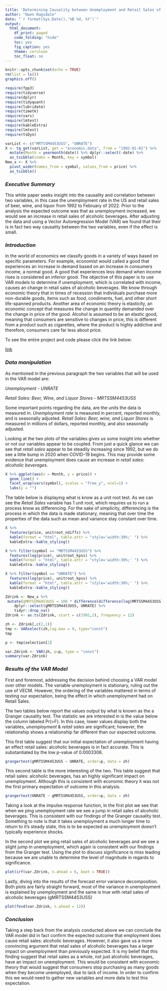 ```yaml
---
title: 'Determining Causality between Unemployment and Retail Sales of Beer, Wine and Liquor'
author: "Owen Ragsdale"
date: "`r format(Sys.Date(),'%B %d, %Y')`"
output: 
  html_document:
    df_print: paged
    code_folding: "hide"
    toc: yes
    fig_caption: yes
    theme: cerulean
    toc_float: no
---
```

```r
knitr::opts_chunk$set(echo = TRUE)
rm(list = ls())
graphics.off()

```
```r
require(fpp3)
require(tidyverse)
require(dplyr)
require(tidyquant)
require(lubridate)
require(timetk)
require(vars)
require(lmtest)
require(kableExtra)
require(lmtest)
require(tsDyn)
```

```r
varList <- c("MRTSSM4453USS", "UNRATE")
X <- tq_get(varList, get = "economic.data", from = "1992-01-01") %>%
  mutate(Month = yearmonth(date)) %>% dplyr::select(-date) %>%
  as_tsibble(index = Month, key = symbol)
New_x <- X %>%
  pivot_wider(names_from = symbol, values_from = price) %>%
  as_tsibble()

```

### _Executive Summary_

This white paper seeks insight into the causality and correlation between two variables, in this case the unemployment rate in the US and retail sales of beer, wine, and liquor from 1992 to February of 2022. Prior to the analysis the expected outcome was that as unemployment increased, we would see an increase in retail sales of alcoholic beverages. After adjusting the data and using a Vector Autoregression Model (VAR) we found that their is in fact two way causality between the two variables, even if the effect is small. 

### _Introduction_

In the world of economics we classify goods in a variety of ways based on specific parameters. For example, economist would called a good that experiences an increase in demand based on an increase in consumers income, a normal good. A good that experiences less demand when income rises is considered an inferior good. The objective of this paper is to use VAR models to determine if unemployment, which is correlated with income, causes an change in retail sales of alcoholic beverages. We know through economic theory that in times of recession that individuals purchase more non-durable goods, items such as food, condiments, fuel, and other short life-spanned products. Another area of  economic theory is elasticity, an economic concept that measures the change in quantity demanded over the change in price of the good. Alcohol is assumed to be an elastic good, meaning that consumers are sensitive to changes in price, this is different from a product such as cigarettes, where the product is highly addictive and therefore, consumers care far less about price. 

To see the entire project and code please click the link below:

[link](https://owenrags.github.io/)

### _Data manipulation_

As mentioned in the previous paragraph the two variables that will be used in the VAR model are:

_Unemployment_ - _UNRATE_

_Retail Sales: Beer, Wine, and Liquor Stores_ - _MRTSSM4453USS_

Some important points regarding the data, are the units the data is measured in. _Unemployment rate_ is measured in percent, reported monthly, and is seasonally adjusted. _Retail Sales: Beer, wine, and Liquor Stores_ is measured in millions of dollars, reported monthly, and also seasonally adjusted. 

Looking at the two plots of the variables gives us some insight into whether or not our variables appear to be coupled. From just a quick glance we can see that _retail sales_ appear to be steadily increasing since 1992, but we do see a little bump in 2020 when COVID-19 begins. This may provide some evidence that unemployment does cause an increase in _retail sales: alcoholic beverages_.


```r
X %>% ggplot(aes(x = Month, y = price)) +
  geom_line() +
  facet_wrap(vars(symbol), scales = "free_y", ncol=1) +
  labs(y = "")
```

The table below is displaying what is know as a unit root test. As we can see the _Retail Sales_ variable has 1 unit root, which requires us to run a process know as differencing. For the sake of simplicity, differencing is the process in which the data is made stationary, meaning that over time the properties of the data such as mean and variance stay constant over time. 

```r
X %>% 
  features(price, unitroot_ndiffs) %>%
  kable(format = "html", table.attr = "style='width:30%;' ") %>%
  kableExtra::kable_styling()

```

```r
X %>% filter(symbol == "MRTSSM4453USS") %>%
  features(log(price), unitroot_kpss) %>%
  kable(format = "html", table.attr = "style='width:30%;' ") %>%
  kableExtra::kable_styling()
```

```r
X %>% filter(symbol == "UNRATE") %>%
  features(log(price), unitroot_kpss) %>%
  kable(format = "html", table.attr = "style='width:30%;' ") %>%
  kableExtra::kable_styling()
```


```r
Zdrink <- New_x %>% 
 mutate(gMRTSSM4453USS = 100 * difference(difference(log(MRTSSM4453USS)))) %>%
    dplyr::select(gMRTSSM4453USS, UNRATE) %>%
    tidyr::drop_na()
Zdrink <- as.ts(Zdrink, start = c(1992,2), frequency = 12)

```

```r
zh <- Zdrink[,c(2,1)]
tmp <- VARselect(zh,lag.max = 9, type="const")
tmp
```

```r
p <- tmp$selection[2]

```

```r
var.Zdrink <- VAR(zh, p=p, type = "const")
summary(var.Zdrink)

```



### _Results of the VAR Model_

First and foremost, addressing the decision behind choosing a VAR model over other models. The variable unemployment is stationary, ruling out the use of VECM. However, the ordering of the variables mattered in terms of testing our expectation, being the effect in which unemployment had on Retail Sales. 

The two tables below report the values output by what is known as the a Granger causality test. The statistic we are interested in is the value below the column labeled Pr(>F). In this case, lower values display both the variables, _unemployment_ & _retail sales_ are significant; however, the relationship shows a relationship far different than our expected outcome. 

This first table suggest that our initial expectation of unemployment having an effect retail sales: alcoholic beverages is in fact accurate. This is substantiated by the low p-value of 0.0003306. 

```r

grangertest(gMRTSSM4453USS ~ UNRATE, order=p, data = zh)

```

This second table is the more interesting of the two. This table suggest that retail sales: alcoholic beverages, has an highly significant impact on unemployment. Although this is consistent with economic theory it was not the first primary expectation of outcome in this analysis.  

```r

grangertest(UNRATE ~ gMRTSSM4453USS, order=p, data = zh)

```

Taking a look at the impulse response function, in the first plot we see that when we ping unemployment rate we see a jump in retail sales of alcoholic beverages. This is consistent with our findings of the Granger causality test. Something to note is that it takes unemployment a much longer time to return to it's steady state, this is to be expected as unemployment doesn't typically experience shocks.

In the second plot we ping retail sales of alcoholic beverages and we see a slight jump in unemployment, which again is consistent with our findings from the Granger test. Using the plot to discuss significance is miss leading because we are unable to determine the level of magnitude in regards to significance.


```r

plot(irf(var.Zdrink, n.ahead = 6, boot = TRUE))

```

Lastly, diving into the results of the forecast error variance decomposition. Both plots are fairly straight forward, most of the variance in unemployment is explained by unemployment and the same is true with retail sales of alcoholic beverages (gMRTSSM4453USS) 


```r

plot(fevd(var.Zdrink, n.ahead = 12))

```


### _Conclusion_

Taking a step back from the analysis conducted above we can conclude the VAR model did in fact confirm the expected outcome that employment does cause retail sales: alcoholic beverages. However, it also gave us a more convincing argument that retail sales of alcoholic beverages has a larger impact on unemployment than previously expected. It is my belief that this finding suggest that retail sales as a whole, not just alcoholic beverages, have an impact on unemployment. This would be consistent with economic theory that would suggest that consumers stop purchasing as many goods when they become unemployed, due to lack of income. In order to confirm this we would need to gather new variables and more data to test this expectation.  

